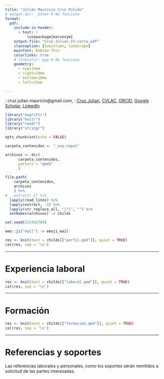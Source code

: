 ```yaml
---
title: "Julián Mauricio Cruz Pulido"
# output-dir: _other # No funciona 
format: 
  pdf:
    include-in-header:
      - text: |
          \usepackage{marvosym}
    output-file: "Cruz-Julian_CV-corta.pdf"
    classoption: [twocolumn, landscape]
    mainfont: Roboto-Thin
    colorlinks: true
    # linkcolor: ppp # No funciona
    geometry:
      - top=15mm
      - right=10mm
      - bottom=10mm
      - left=15mm

---
```


   
\Letter: cruz.julian.mauricio@gmail.com, \ComputerMouse: [Cruz Julian](https://cruzjulian.github.io/portafolio), [CVLAC](https://scienti.minciencias.gov.co/cvlac/visualizador/generarCurriculoCv.do?cod_rh=0001399375), [ORCID](https://orcid.org/0000-0002-4407-6184), [Google Scholar](https://scholar.google.es/citations?user=sDpkM20AAAAJ&hl=es), [LinkedIn](https://co.linkedin.com/in/cruzjulian)


```r
library("magrittr")
library("knitr")
library("readr")
library("stringr")

opts_chunk$set(echo = FALSE)

carpeta_contenidos <- "_esp-input"

archivos <- dir(
      carpeta_contenidos, 
      pattern = "qmd$"
      )

file.path(
    carpeta_contenidos, 
    archivos
    ) %>% 
#   extract(-2) %>% 
  lapply(read_lines) %>% 
  lapply(extract, -2) %>%
  lapply(str_replace_all, "[*]", "") %>% 
  setNames(archivos) -> childs


```

```r
set.seed(123456789)

emo::ji("mail") -> emoji_mail

```

```r
res <- knit(text = childs[["perfil.qmd"]], quiet = TRUE)
cat(res, sep = '\n')

```


***

\newpage

# Experiencia laboral

```r
res <- knit(text = childs[["laboral.qmd"]], quiet = TRUE)
cat(res, sep = '\n')

```


***

\newpage

# Formación

```r
res <- knit(text = childs[["formacion.qmd"]], quiet = TRUE)
cat(res, sep = '\n')

```

***


# Referencias y soportes

Las referencias laborales y personales, como los soportes serán remitidos a solicitud de las partes interesadas.

